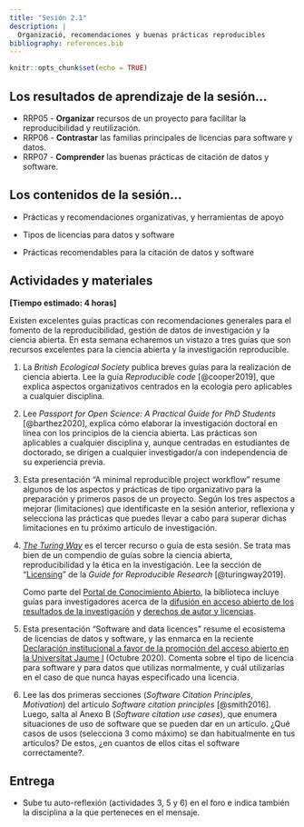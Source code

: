 ```yaml
---
title: "Sesión 2.1"
description: |
  Organizació, recomendaciones y buenas prácticas reproducibles
bibliography: references.bib
---
```


```r
knitr::opts_chunk$set(echo = TRUE)
```

## Los resultados de aprendizaje de la sesión...

-   RRP05 - **Organizar** recursos de un proyecto para facilitar la reproducibilidad y reutilización.
-   RRP06 - **Contrastar** las familias principales de licencias para software y datos.
-   RRP07 - **Comprender** las buenas prácticas de citación de datos y software.

## Los contenidos de la sesión...

-   Prácticas y recomendaciones organizativas, y herramientas de apoyo

-   Tipos de licencias para datos y software

-   Prácticas recomendables para la citación de datos y software

## Actividades y materiales

**[Tiempo estimado: 4 horas]**

Existen excelentes guías practicas con recomendaciones generales para el fomento de la reproducibilidad, gestión de datos de investigación y la ciencia abierta. En esta semana echaremos un vistazo a tres guías que son recursos excelentes para la ciencia abierta y la investigación reproducible.

1.  La *British Ecological Society* publica breves guías para la realización de ciencia abierta. Lee la guía *Reproducible code* [@cooper2019], que explica aspectos organizativos centrados en la ecología pero aplicables a cualquier disciplina.

2.  Lee *Passport for Open Science: A Practical Guide for PhD Students* [@barthez2020], explica cómo elaborar la investigación doctoral en línea con los principios de la ciencia abierta. Las prácticas son aplicables a cualquier disciplina y, aunque centradas en estudiantes de doctorado, se dirigen a cualquier investigador/a con independencia de su experiencia previa.

3.  Esta presentación "A minimal reproducible project workflow" resume algunos de los aspectos y prácticas de tipo organizativo para la preparación y primeros pasos de un proyecto. Según los tres aspectos a mejorar (limitaciones) que identificaste en la sesión anterior, reflexiona y selecciona las prácticas que puedes llevar a cabo para superar dichas limitaciones en tu próximo artículo de investigación.

4.  [*The Turing Way*](https://the-turing-way.netlify.app/welcome.html) es el tercer recurso o guía de esta sesión. Se trata mas bien de un compendio de guías sobre la ciencia abierta, reproducibilidad y la ética en la investigación. Lee la sección de "[Licensing](https://the-turing-way.netlify.app/reproducible-research/licensing.html)" de la *Guide for Reproducible Research* [@turingway2019].

    <aside>

    Como parte del [Portal de Conocimiento Abierto](https://www.uji.es/serveis/cd/bib/pco/), la biblioteca incluye guías para investigadores acerca de la [difusión en acceso abierto de los resultados de la investigación](https://www.uji.es/serveis/cd/bib/serveis/investigacio/oa/) y [derechos de autor y licencias](https://www.uji.es/serveis/cd/bib/pco/base/drets2/).

    </aside>

5.  Esta presentación "Software and data licences" resume el ecosistema de licencias de datos y software, y las enmarca en la reciente [Declaración institucional a favor de la promoción del acceso abierto en la Universitat Jaume I](http://www.uji.es/upo/rest/contenido/630998650/raw?idioma=es) (Octubre 2020). Comenta sobre el tipo de licencia para software y para datos que utilizas normalmente, y cuál utilizarías en el caso de que nunca hayas especificado una licencia.

6.  Lee las dos primeras secciones (*Software Citation Principles*, *Motivation*) del artículo *Software citation principles* [@smith2016]. Luego, salta al Anexo B (*Software citation use cases*), que enumera situaciones de uso de software que se pueden dar en un artículo. ¿Qué casos de usos (selecciona 3 como máximo) se dan habitualmente en tus artículos? De estos, ¿en cuantos de ellos citas el software correctamente?.

## **Entrega**

-   Sube tu auto-reflexión (actividades 3, 5 y 6) en el foro e indica también la disciplina a la que perteneces en el mensaje.

### 
